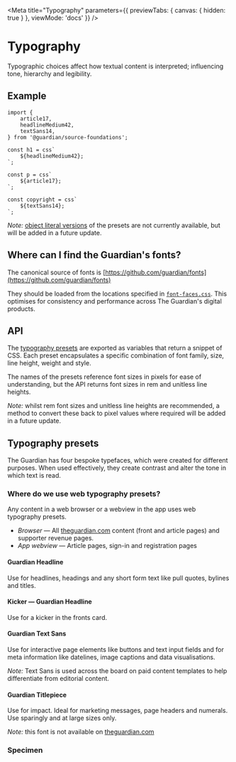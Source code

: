 
<Meta
	title="Typography"
	parameters={{ previewTabs: { canvas: { hidden: true } }, viewMode: 'docs' }}
/>

# Typography

Typographic choices affect how textual content is interpreted; influencing tone,
hierarchy and legibility.

## Example

```tsx
import {
	article17,
	headlineMedium42,
	textSans14,
} from '@guardian/source-foundations';

const h1 = css`
	${headlineMedium42};
`;

const p = css`
	${article17};
`;

const copyright = css`
	${textSans14};
`;
```

_Note:_ [object literal versions](https://emotion.sh/docs/object-styles) of the
presets are not currently available, but will be added in a future update.

## Where can I find the Guardian's fonts?

The canonical source of fonts is [https://github.com/guardian/fonts](https://github.com/guardian/fonts)

They should be loaded from the locations specified in [`font-faces.css`](https://github.com/guardian/fonts/blob/main/fonts/web/font-faces.css). This optimises for consistency and performance across The Guardian's digital products.

## API

The [typography presets](https://theguardian.design/2a1e5182b/p/01555f-typography-presets/b/830670)
are exported as variables that return a snippet of CSS. Each preset encapsulates
a specific combination of font family, size, line height, weight and style.

The names of the presets reference font sizes in pixels for ease of
understanding, but the API returns font sizes in rem and unitless line heights.

_Note:_ whilst rem font sizes and unitless line heights are recommended, a
method to convert these back to pixel values where required will be added in a
future update.

## Typography presets

The Guardian has four bespoke typefaces, which were created for different
purposes. When used effectively, they create contrast and alter the tone in
which text is read.

### Where do we use web typography presets?

Any content in a web browser or a webview in the app uses web typography
presets.

- _Browser_ — All [theguardian.com](https://www.theguardian.com) content
  (front and article pages) and supporter revenue pages.
- _App webview_ — Article pages, sign-in and registration pages

#### Guardian Headline

Use for headlines, headings and any short form text like pull quotes, bylines
and titles.

#### Kicker — Guardian Headline

Use for a kicker in the fronts card.

#### Guardian Text Sans

Use for interactive page elements like buttons and text input fields and for
meta information like datelines, image captions and data visualisations.

_Note:_ Text Sans is used across the board on paid content templates to help
differentiate from editorial content.

#### Guardian Titlepiece

Use for impact. Ideal for marketing messages, page headers and numerals. Use
sparingly and at large sizes only.

_Note:_ this font is not available on [theguardian.com](https://theguardian.com)

### Specimen

<TypographyPresets />
